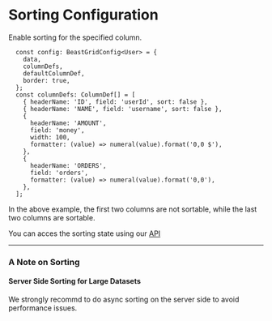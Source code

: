 # Sorting Configuration

Enable sorting for the specified column.

```tsx
  const config: BeastGridConfig<User> = {
    data,
    columnDefs,
    defaultColumnDef,
    border: true,
  };
  const columnDefs: ColumnDef[] = [
    { headerName: 'ID', field: 'userId', sort: false },
    { headerName: 'NAME', field: 'username', sort: false },
    {
      headerName: 'AMOUNT',
      field: 'money',
      width: 100,
      formatter: (value) => numeral(value).format('0,0 $'),
    },
    {
      headerName: 'ORDERS',
      field: 'orders',
      formatter: (value) => numeral(value).format('0,0'),
    },
  ];
```

In the above example, the first two columns are not sortable, while the last two columns are sortable.


You can acces the sorting state using our [API](apidef)

---

### A Note on Sorting
#### Server Side Sorting for Large Datasets

We strongly recommd to do async sorting on the server side to avoid performance issues.


